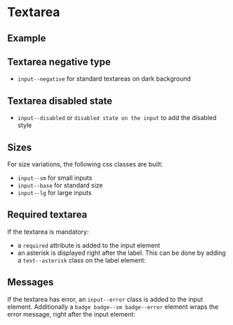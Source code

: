 
<Meta of={TextareaStories} />

# Textarea

## Example

<Canvas of={TextareaStories.Example} />

<Controls of={TextareaStories.Example} />

## Textarea negative type

- `input--negative` for standard textareas on dark background

<Canvas
  of={TextareaStories.NegativeTextarea}
  className="storybook-bg-negative"
/>

## Textarea disabled state

- `input--disabled` or `disabled state on the input` to add the disabled style

<Canvas of={TextareaStories.DisabledTextarea} />

## Sizes

For size variations, the following css classes are built:

- `input--sm` for small inputs
- `input--base` for standard size
- `input--lg` for large inputs

<Canvas of={TextareaStories.SizesTextarea} />

## Required textarea

If the textarea is mandatory:

- a `required` attribute is added to the input element
- an asterisk is displayed right after the label. This can be done by adding a `text--asterisk` class on the label element:

<Canvas of={TextareaStories.RequiredTextarea} />

## Messages

If the textarea has error, an `input--error` class is added to the input element. Additionally
a `badge badge--sm badge--error` element wraps the error message, right after the input element:

<Canvas of={TextareaStories.MessagesTextarea} />
